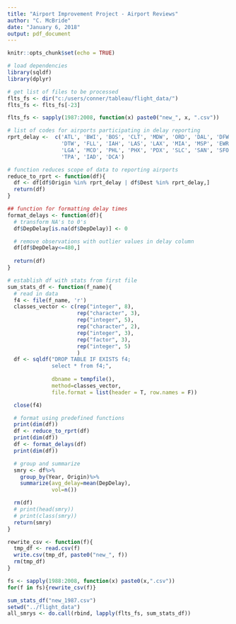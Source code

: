 ```yaml
---
title: "Airport Improvement Project - Airport Reviews"
author: "C. McBride"
date: "January 6, 2018"
output: pdf_document
---
```


```r
knitr::opts_chunk$set(echo = TRUE)
```

```r
# load dependencies
library(sqldf)
library(dplyr)
```



```r
# get list of files to be processed
flts_fs <- dir("c:/users/conner/tableau/flight_data/")
flts_fs <- flts_fs[-23]

flts_fs <- sapply(1987:2008, function(x) paste0("new_", x, ".csv"))
```

```r
# list of codes for airports participating in delay reporting
rprt_delay <-  c('ATL', 'BWI', 'BOS', 'CLT', 'MDW', 'ORD', 'DAL', 'DFW', 'DEN',
                 'DTW', 'FLL', 'IAH', 'LAS', 'LAX', 'MIA', 'MSP', 'EWR', 'JFK',
                 'LGA', 'MCO', 'PHL', 'PHX', 'PDX', 'SLC', 'SAN', 'SFO', 'SEA',
                 'TPA', 'IAD', 'DCA') 

# function reduces scope of data to reporting airports
reduce_to_rprt <- function(df){
  df <- df[df$Origin %in% rprt_delay | df$Dest %in% rprt_delay,]
  return(df)
}
```





```r
## function for formatting delay times
format_delays <- function(df){
  # transform NA's to 0's
  df$DepDelay[is.na(df$DepDelay)] <- 0

  # remove observations with outlier values in delay column
  df[df$DepDelay<=480,]
  
  return(df)
}
```

```r
# establish df with stats from first file
sum_stats_df <- function(f_name){
  # read in data
  f4 <- file(f_name, 'r')
  classes_vector <- c(rep("integer", 8), 
                      rep("character", 3),
                      rep("integer", 5),
                      rep("character", 2),
                      rep("integer", 3),
                      rep("factor", 3),
                      rep("integer", 5)
                      )
  df <- sqldf("DROP TABLE IF EXISTS f4;
              select * from f4;",
              
              dbname = tempfile(),
              method=classes_vector,
              file.format = list(header = T, row.names = F))

  close(f4)

  # format using predefined functions
  print(dim(df))
  df <- reduce_to_rprt(df)
  print(dim(df))
  df <- format_delays(df)
  print(dim(df))

  # group and summarize
  smry <- df%>%
    group_by(Year, Origin)%>%
    summarize(avg_delay=mean(DepDelay),
              vol=n())

  rm(df)
  # print(head(smry))
  # print(class(smry))
  return(smry)
}
```

```r
rewrite_csv <- function(f){
  tmp_df <- read.csv(f)
  write.csv(tmp_df, paste0("new_", f))
  rm(tmp_df)
}
```


```r
fs <- sapply(1988:2008, function(x) paste0(x,".csv"))
for(f in fs){rewrite_csv(f)}

sum_stats_df("new_1987.csv")
setwd("../flight_data")
all_smrys <- do.call(rbind, lapply(flts_fs, sum_stats_df))
```

